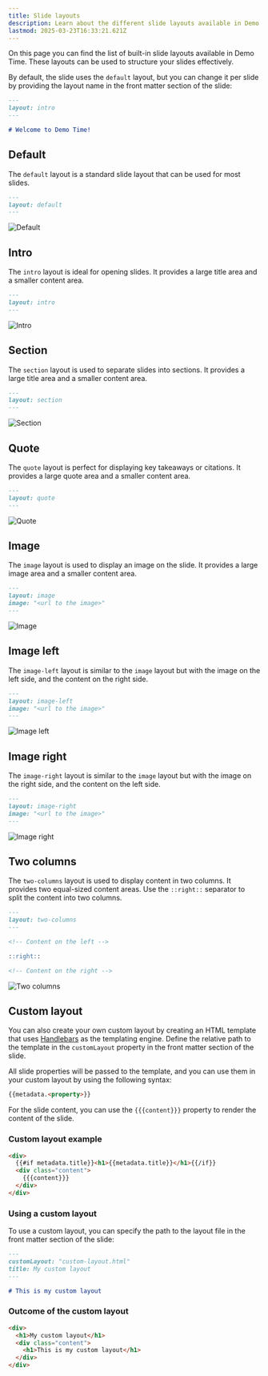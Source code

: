 ```yaml
---
title: Slide layouts
description: Learn about the different slide layouts available in Demo Time
lastmod: 2025-03-23T16:33:21.621Z
---
```





On this page you can find the list of built-in slide layouts available in Demo Time. These layouts can be used to structure your slides effectively.

By default, the slide uses the `default` layout, but you can change it per slide by providing the layout name in the front matter section of the slide:

```md
---
layout: intro
---

# Welcome to Demo Time!
```

## Default

The `default` layout is a standard slide layout that can be used for most slides.

```md
---
layout: default
---
```

<Image class="mx-auto" src={defaultImg} alt="Default" />

## Intro

The `intro` layout is ideal for opening slides. It provides a large title area and a smaller content area.

```md
---
layout: intro
---
```

<Image class="mx-auto" src={introImg} alt="Intro" />

## Section

The `section` layout is used to separate slides into sections. It provides a large title area and a smaller content area.

```md
---
layout: section
---
```

<Image class="mx-auto" src={sectionImg} alt="Section" />

## Quote

The `quote` layout is perfect for displaying key takeaways or citations. It provides a large quote area and a smaller content area.


```md
---
layout: quote
---
```

<Image class="mx-auto" src={quoteImg} alt="Quote" />

## Image

The `image` layout is used to display an image on the slide. It provides a large image area and a smaller content area.

```md
---
layout: image
image: "<url to the image>"
---
```

<Image class="mx-auto" src={imageImg} alt="Image" />

## Image left

The `image-left` layout is similar to the `image` layout but with the image on the left side, and the content on the right side.

```md
---
layout: image-left
image: "<url to the image>"
---
```

<Image class="mx-auto" src={imageLeftImg} alt="Image left" />

## Image right

The `image-right` layout is similar to the `image` layout but with the image on the right side, and the content on the left side.

```md
---
layout: image-right
image: "<url to the image>"
---
```

<Image class="mx-auto" src={imageRightImg} alt="Image right" />

## Two columns

The `two-columns` layout is used to display content in two columns. It provides two equal-sized content areas. Use the `::right::` separator to split the content into two columns.

```md
---
layout: two-columns
---

<!-- Content on the left -->

::right::

<!-- Content on the right -->
```

<Image class="mx-auto" src={twoColumnsImg} alt="Two columns" />

## Custom layout

You can also create your own custom layout by creating an HTML template that uses [Handlebars](https://handlebarsjs.com/) as the templating engine. Define the relative path to the template in the `customLayout` property in the front matter section of the slide.

All slide properties will be passed to the template, and you can use them in your custom layout by using the following syntax:

```html
{{metadata.<property>}}
```

For the slide content, you can use the `{{{content}}}` property to render the content of the slide.

### Custom layout example

```html title="custom-layout.html"
<div>
  {{#if metadata.title}}<h1>{{metadata.title}}</h1>{{/if}}
  <div class="content">
    {{{content}}}
  </div>
</div>
```

### Using a custom layout

To use a custom layout, you can specify the path to the layout file in the front matter section of the slide:

```md title="slide-with-custom-layout.md"
---
customLayout: "custom-layout.html"
title: My custom layout
---

# This is my custom layout
```

### Outcome of the custom layout

```html
<div>
  <h1>My custom layout</h1>
  <div class="content">
    <h1>This is my custom layout</h1>
  </div>
</div>
```

